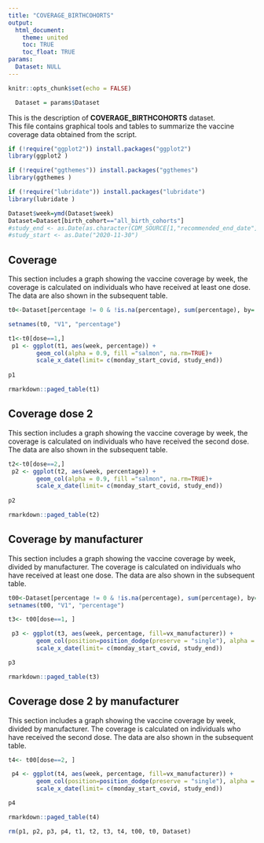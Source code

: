 ```yaml
---
title: "COVERAGE_BIRTHCOHORTS"
output: 
  html_document:
    theme: united
    toc: TRUE
    toc_float: TRUE
params:
  Dataset: NULL
---
```



```r
knitr::opts_chunk$set(echo = FALSE)
```

```r
  Dataset = params$Dataset
```

This is the description of **COVERAGE_BIRTHCOHORTS** dataset.
<br>
This file contains graphical tools and tables to summarize the vaccine coverage data obtained from the script. 

```r
if (!require("ggplot2")) install.packages("ggplot2")
library(ggplot2 )

if (!require("ggthemes")) install.packages("ggthemes")
library(ggthemes )

if (!require("lubridate")) install.packages("lubridate")
library(lubridate )

Dataset$week=ymd(Dataset$week)
Dataset=Dataset[birth_cohort=="all_birth_cohorts"]
#study_end <- as.Date(as.character(CDM_SOURCE[1,"recommended_end_date"]), date_format)
#study_start <- as.Date("2020-11-30")

```

## Coverage

This section includes a graph showing the vaccine coverage by week, the coverage is calculated on individuals who have received at least one dose. 
The data are also shown in the subsequent table. 

```r

t0<-Dataset[percentage != 0 & !is.na(percentage), sum(percentage), by= .(week, dose)]

setnames(t0, "V1", "percentage")

t1<-t0[dose==1,]
 p1 <- ggplot(t1, aes(week, percentage)) +   
        geom_col(alpha = 0.9, fill ="salmon", na.rm=TRUE)+
        scale_x_date(limit= c(monday_start_covid, study_end))
      
p1

rmarkdown::paged_table(t1)
```

## Coverage dose 2

This section includes a graph showing the vaccine coverage by week, the coverage is calculated on individuals who have received the second dose. 
The data are also shown in the subsequent table.

```r
t2<-t0[dose==2,]
 p2 <- ggplot(t2, aes(week, percentage)) +   
        geom_col(alpha = 0.9, fill ="salmon", na.rm=TRUE)+
        scale_x_date(limit= c(monday_start_covid, study_end))
      
p2

rmarkdown::paged_table(t2)
```


## Coverage by manufacturer

This section includes a graph showing the vaccine coverage by week, divided by manufacturer. The coverage is calculated on individuals who have received at least one dose. 
The data are also shown in the subsequent table. 

```r

t00<-Dataset[percentage != 0 & !is.na(percentage), sum(percentage), by= .(week, vx_manufacturer, dose)]
setnames(t00, "V1", "percentage")

t3<- t00[dose==1, ]

 p3 <- ggplot(t3, aes(week, percentage, fill=vx_manufacturer)) +   
        geom_col(position=position_dodge(preserve = "single"), alpha = 0.9, na.rm=TRUE)+
        scale_x_date(limit= c(monday_start_covid, study_end))

p3

rmarkdown::paged_table(t3)

```

## Coverage dose 2 by manufacturer

This section includes a graph showing the vaccine coverage by week, divided by manufacturer. The coverage is calculated on individuals who have received the second dose. 
The data are also shown in the subsequent table. 

```r
 
t4<- t00[dose==2, ]

 p4 <- ggplot(t4, aes(week, percentage, fill=vx_manufacturer)) +   
        geom_col(position=position_dodge(preserve = "single"), alpha = 0.9, na.rm=TRUE)+
        scale_x_date(limit= c(monday_start_covid, study_end))

p4

rmarkdown::paged_table(t4)
```

```r
rm(p1, p2, p3, p4, t1, t2, t3, t4, t00, t0, Dataset)

```
